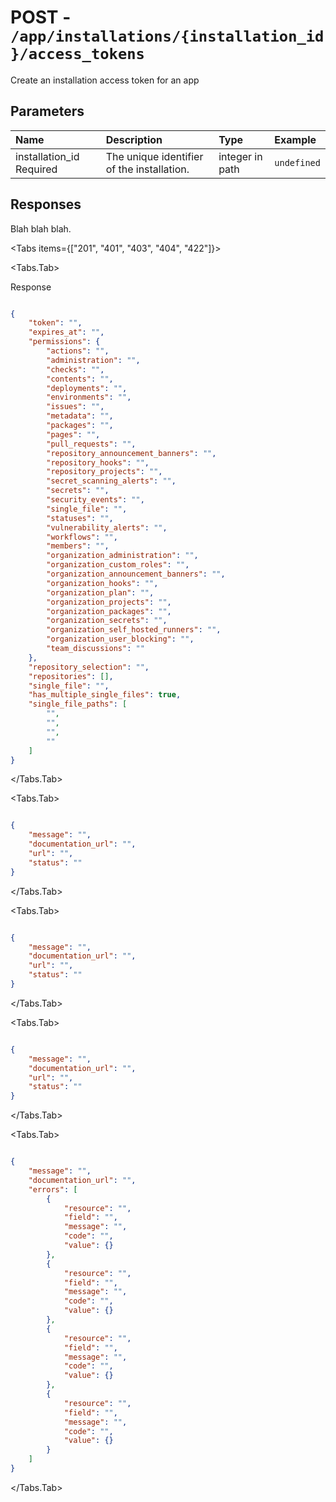 
# POST - `/app/installations/{installation_id}/access_tokens`

Create an installation access token for an app

## Parameters

| Name | Description | Type | Example |
| :---- | :---- | :---- | :---- |
| installation_id <span class="bg-blue-100 text-blue-800 text-xs font-medium me-2 px-2.5 py-0.5 rounded dark:bg-blue-900 dark:text-blue-300">Required</span> | The unique identifier of the installation. | integer in path | `undefined` |

## Responses

Blah blah blah.

<Tabs items={["201", "401", "403", "404", "422"]}>

<Tabs.Tab>

Response

```json

{
    "token": "",
    "expires_at": "",
    "permissions": {
        "actions": "",
        "administration": "",
        "checks": "",
        "contents": "",
        "deployments": "",
        "environments": "",
        "issues": "",
        "metadata": "",
        "packages": "",
        "pages": "",
        "pull_requests": "",
        "repository_announcement_banners": "",
        "repository_hooks": "",
        "repository_projects": "",
        "secret_scanning_alerts": "",
        "secrets": "",
        "security_events": "",
        "single_file": "",
        "statuses": "",
        "vulnerability_alerts": "",
        "workflows": "",
        "members": "",
        "organization_administration": "",
        "organization_custom_roles": "",
        "organization_announcement_banners": "",
        "organization_hooks": "",
        "organization_plan": "",
        "organization_projects": "",
        "organization_packages": "",
        "organization_secrets": "",
        "organization_self_hosted_runners": "",
        "organization_user_blocking": "",
        "team_discussions": ""
    },
    "repository_selection": "",
    "repositories": [],
    "single_file": "",
    "has_multiple_single_files": true,
    "single_file_paths": [
        "",
        "",
        "",
        ""
    ]
}

```

</Tabs.Tab>

<Tabs.Tab>



```json

{
    "message": "",
    "documentation_url": "",
    "url": "",
    "status": ""
}

```

</Tabs.Tab>

<Tabs.Tab>



```json

{
    "message": "",
    "documentation_url": "",
    "url": "",
    "status": ""
}

```

</Tabs.Tab>

<Tabs.Tab>



```json

{
    "message": "",
    "documentation_url": "",
    "url": "",
    "status": ""
}

```

</Tabs.Tab>

<Tabs.Tab>



```json

{
    "message": "",
    "documentation_url": "",
    "errors": [
        {
            "resource": "",
            "field": "",
            "message": "",
            "code": "",
            "value": {}
        },
        {
            "resource": "",
            "field": "",
            "message": "",
            "code": "",
            "value": {}
        },
        {
            "resource": "",
            "field": "",
            "message": "",
            "code": "",
            "value": {}
        },
        {
            "resource": "",
            "field": "",
            "message": "",
            "code": "",
            "value": {}
        }
    ]
}

```

</Tabs.Tab>

</Tabs>